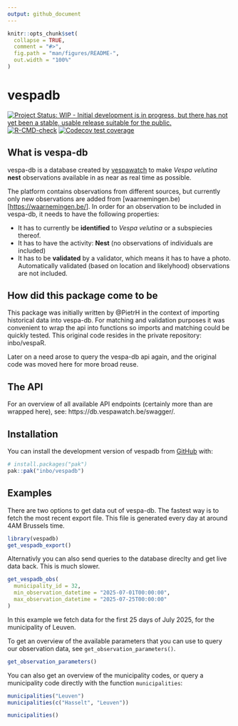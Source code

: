 ```yaml
---
output: github_document
---
```


<!-- README.md is generated from README.Rmd. Please edit that file -->

```r
knitr::opts_chunk$set(
  collapse = TRUE,
  comment = "#>",
  fig.path = "man/figures/README-",
  out.width = "100%"
)
```

# vespadb

<!-- badges: start -->
[![Project Status: WIP - Initial development is in progress, but there has not yet been a stable, usable release suitable for the public.](https://www.repostatus.org/badges/latest/wip.svg)](https://www.repostatus.org/#wip) 
[![R-CMD-check](https://github.com/inbo/vespadb/actions/workflows/R-CMD-check.yaml/badge.svg)](https://github.com/inbo/vespadb/actions/workflows/R-CMD-check.yaml) 
[![Codecov test coverage](https://codecov.io/gh/inbo/vespadb/graph/badge.svg)](https://app.codecov.io/gh/inbo/vespadb)
<!-- badges: end -->

## What is vespa-db

vespa-db is a database created by [vespawatch](https://vespawatch.be/en/) to make *Vespa velutina* **nest** observations available in as near as real time as possible.

The platform contains observations from different sources, but currently only new observations are added from [waarnemingen.be)[<https://waarnemingen.be/>]. In order for an observation to be included in vespa-db, it needs to have the following properties:

-   It has to currently be **identified** to *Vespa velutina* or a subspiecies thereof.
-   It has to have the activity: **Nest** (no observations of individuals are included)
-   It has to be **validated** by a validator, which means it has to have a photo. Automatically validated (based on location and likelyhood) observations are not included.

## How did this package come to be

This package was initially written by @PietrH in the context of importing historical data into vespa-db. For matching and validation purposes it was convenient to wrap the api into functions so imports and matching could be quickly tested. This original code resides in the private repository: inbo/vespaR.

Later on a need arose to query the vespa-db api again, and the original code was moved here for more broad reuse.

## The API
For an overview of all available API endpoints (certainly more than are wrapped here), see: https://db.vespawatch.be/swagger/.

## Installation

You can install the development version of vespadb from [GitHub](https://github.com/) with:

``` r
# install.packages("pak")
pak::pak("inbo/vespadb")
```

## Examples

There are two options to get data out of vespa-db. The fastest way is to fetch the most recent export file. This file is generated every day at around 4AM Brussels time. 

```r
library(vespadb)
get_vespadb_export()
```

Alternativly you can also send queries to the database direclty and get live data back. This is much slower. 

```r
get_vespadb_obs(
  municipality_id = 32,
  min_observation_datetime = "2025-07-01T00:00:00",
  max_observation_datetime = "2025-07-25T00:00:00"
)
```
In this example we fetch data for the first 25 days of July 2025, for the municipality of Leuven.

To get an overview of the available parameters that you can use to query our observation data, see `get_observation_parameters()`.

```r
get_observation_parameters()
```

You can also get an overview of the municipality codes, or query a municipality code directly with the function `municipalities`:

```r
municipalities("Leuven")
municipalities(c("Hasselt", "Leuven"))
```

```r
municipalities()
```




